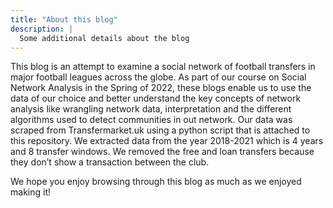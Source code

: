 ```yaml
---
title: "About this blog"
description: |
  Some additional details about the blog
---
```



This blog is an attempt to examine a social network of football transfers in major football leagues across the globe. As part of our course on Social Network Analysis in the Spring of 2022, these blogs enable us to use the data of our choice and better understand the key concepts of network analysis like wrangling network data, interpretation and the different algorithms used to detect communities in out network. Our data was scraped from Transfermarket.uk using a python script that is attached to this repository. We extracted data from the year 2018-2021 which is 4 years and 8 transfer windows. We removed the free and loan transfers because they don't show a transaction between the club.

We hope you enjoy browsing through this blog as much as we enjoyed making it! 
